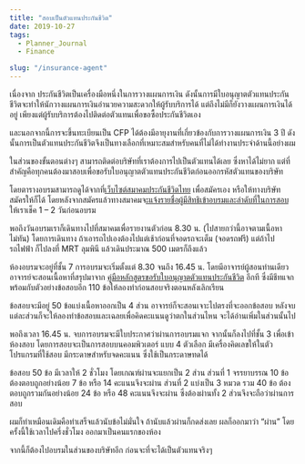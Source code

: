 ```yaml
---
title: "สอบเป็นตัวแทนประกันชีวิต"
date: 2019-10-27
tags:
  - Planner_Journal
  - Finance

slug: "/insurance-agent"
---
```


เนื่องจาก ประกันชีวิตเป็นเครื่องมือหนึ่งในการวางแผนการเงิน ดังนั้นการมีใบอนุญาตตัวแทนประกันชีวิตจะทำให้นักวางแผนการเงินอำนวยความสะดวกให้ผู้รับบริการได้ แต่ถึงไม่มีก็ยังวางแผนการเงินได้อยู่ เพียงแต่ผู้รับบริการต้องไปติดต่อตัวแทนเพื่อขอซื้อประกันชีวิตเอง

และนอกจากนี้การจะขึ้นทะเบียนเป็น CFP ได้ต้องมีอายุงานที่เกี่ยวข้องกับการวางแผนการเงิน 3 ปี ดังนั้นการเป็นตัวแทนประกันชีวิตจึงเป็นทางเลือกที่เหมาะสมสำหรับคนที่ไม่ได้ทำงานประจำด้านนี้อย่างผม



ในส่วนของขั้นตอนต่างๆ สามารถติดต่อบริษัทที่เราต้องการไปเป็นตัวแทนได้เลย ซึ่งหาได้ไม่ยาก แต่ที่สำคัญคือทุกคนต้องมาสอบเพื่อขอรับใบอนุญาตตัวแทนประกันชีวิตก่อนออกรหัสตัวแทนของบริษัท

โดยตารางอบรมสามารถดูได้จากที่[เว็บไซต์สมาคมประกันชีวิตไทย](https://www.tlaa.org/index.php?intro=ok&lang=thai) เพื่อสมัครเอง หรือให้ทางบริษัทสมัครให้ก็ได้ โดยหลังจากสมัครแล้วทางสมาคมจ[ะแจ้งรายชื่อผู้มีสิทธิเข้าอบรมและลำดับที่ในการสอบ](https://www.tlaa.org/download.php?cid=83)ให้เราเช็ค 1 – 2 วันก่อนอบรม

พอถึงวันอบรมเราก็เดินทางไปที่สมาคมเพื่อรายงานตัวก่อน 8.30 น. (ไปสายกว่านี้อาจตามเนื้อหาไม่ทัน) โดยการเดินทาง ถ้าเอารถไปเองต้องไปแต่เช้าก่อนที่จอดรถจะเต็ม (จอดรถฟรี) แต่ถ้าไปรถไฟฟ้า ก็ไปลงที่ MRT ลุมพินี แล้วเดินประมาณ 500 เมตรก็ถึงแล้ว

ห้องอบรมจะอยู่ที่ชั้น 7 การอบรมจะเริ่มตั้งแต่ 8.30 จนถึง 16.45 น. โดยมีอาจารย์ผู้สอนท่านเดียว อาจารย์จะสอนเนื้อหาที่สรุปมาจาก [คู่มือหลักสูตรขอรับใบอนุญาตตัวแทนประกันชีวิต](https://www.tlaa.org/download/file/คู่มือหลักสูตรขอรับฯ.pdf) อีกที ซึ่งมีชีทแจกพร้อมกับตัวอย่างข้อสอบอีก 110 ข้อให้ลองทำก่อนสอบจริงตอนหลังเลิกเรียน

ข้อสอบจะมีอยู่ 50 ข้อแบ่งเนื้อหาออกเป็น 4 ส่วน อาจารย์ก็จะสอนเจาะไปตรงที่จะออกข้อสอบ หลังจบแต่ละส่วนก็จะให้ลองทำข้อสอบและเฉลยเพื่อคิดคะแนนดูว่าตกในส่วนไหน จะได้อ่านเพิ่มในส่วนนั้นไป

พอถึงเวลา 16.45 น. จบการอบรมจะมีใบประกาศว่าผ่านการอบรมแจก จากนั้นก็ลงไปที่ชั้น 3 เพื่อเข้าห้องสอบ โดยการสอบจะเป็นการสอบบนคอมพิวเตอร์ แบบ 4 ตัวเลือก มีเครื่องคิดเลขให้ในตัวโปรแกรมที่ใช้สอบ มีกระดาษสำหรับจดคะแนน ซึ่งใช้เป็นกระดาษทดได้

ข้อสอบ 50 ข้อ มีเวลาให้ 2 ชั่วโมง โดยเกณฑ์ผ่านจะแยกเป็น 2 ส่วน
ส่วนที่ 1 จรรยาบรรณ 10 ข้อ ต้องตอบถูกอย่างน้อย 7 ข้อ หรือ 14 คะแนนจึงจะผ่าน
ส่วนที่ 2 แบ่งเป็น 3 หมวด รวม 40 ข้อ ต้องตอบถูกรวมกันอย่างน้อย 24 ข้อ หรือ 48 คะแนนจึงจะผ่าน ซึ่งต้องผ่านทั้ง 2 ส่วนจึงจะถือว่าผ่านการสอบ

ผมก็ทำเหมือนเดิมคือทำเสร็จแล้วนับข้อไม่มั่นใจ ถ้านับแล้วผ่านก็กดส่งเลย ผลก็ออกมาว่า “ผ่าน” โดยครั้งนี้ใช้เวลาไปครึ่งชั่วโมง ออกมาเป็นคนแรกของห้อง 

จากนี้ก็ต้องไปอบรมในส่วนของบริษัทอีก ก่อนจะที่จะได้เป็นตัวแทนจริงๆ
